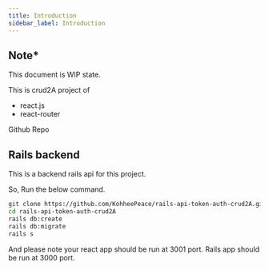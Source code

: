 ```yaml
---
title: Introduction
sidebar_label: Introduction
---
```


## Note\*

This document is WIP state.


This is crud2A project of

- react.js
- react-router

Github Repo

<Microlink url="https://github.com/KohheePeace/react-react-router-crud2a" />

## Rails backend

This is a backend rails api for this project.

<Microlink url="https://github.com/KohheePeace/rails-api-token-auth-crud2A" />

So, Run the below command.

```bash title="terminal"
git clone https://github.com/KohheePeace/rails-api-token-auth-crud2A.git
cd rails-api-token-auth-crud2A
rails db:create
rails db:migrate
rails s
```

And please note your react app should be run at 3001 port. Rails app should be run at 3000 port.
